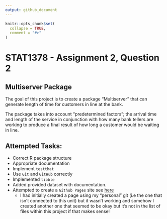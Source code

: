 ```yaml
---
output: github_document
---
```


<!-- README.md is generated from README.Rmd. Please edit that file -->

```r
knitr::opts_chunk$set(
  collapse = TRUE,
  comment = "#>"
)
```

# STAT1378 - Assignment 2, Question 2

## Multiserver Package
<!-- badges: start -->
<!-- badges: end -->

The goal of this project is to create a package "Multiserver" that can generate length of time for customers in line at the bank.

The package takes into account "predetermined factors"; the arrival time and length of the service in conjunction with how many bank tellers are working to produce a final result of how long a customer would be waiting in line. 


## Attempted Tasks:

* Correct R package structure
* Appropriate documentation
* Implement `testthat`
* Use `Git` and `GitHub` correctly
* Implemented `tibble`
* Added provided dataset with documentation. 
* Attempted to create a `Github Pages` site see [here](https://mq-stat1378.github.io/assignment2-question2-caitlinapcar/) 
  - I had initially created a page using my "personal" git (i.e the one that isn't connected to this unit) but it wasn't working and somehow I created another one that seemed to be okay but it's not in the list of files within this project if that makes sense!
 

